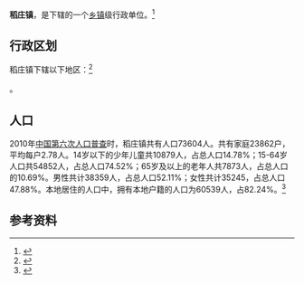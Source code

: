 {{中国乡级行政区|37/05/23/102/000}}

'''稻庄镇'''，是{{PRC admin/fullname|37/05/23/102/000|3}}下辖的一个[[乡镇|乡镇]]级行政单位。<ref>{{PRC admin/ref sgc|{{PRC admin/parent|37/05/23/102/000}}}}</ref>

== 行政区划 ==

稻庄镇下辖以下地区：<ref>{{PRC admin/ref sgc|37/05/23/102/000}}</ref>

{{PRC admin/children|37/05/23/102/000}}。
== 人口 ==

2010年[[中国第六次人口普查|中国第六次人口普查]]时，稻庄镇共有人口73604人。共有家庭23862户，平均每户2.78人。14岁以下的少年儿童共10879人，占总人口14.78%；15-64岁人口共54852人，占总人口74.52%；65岁及以上的老年人共7873人，占总人口的10.69%。男性共计38359人，占总人口52.11%；女性共计35245，占总人口47.88%。本地居住的人口中，拥有本地户籍的人口为60539人，占82.24%。<ref name="人口普查2010">{{cite web| url =http://www.yearbookchina.com/navipage-n2013030152000017.html| title =《中国2010年人口普查分乡、镇、街道资料》| author =中国国务院人口普查办公室、中国国家统计局人口就业统计司等| year =2010| website =统计年鉴分享平台| page =表15 山东省乡、镇、街道人口| format =收费| access-date =2018-07-19| archive-url =https://web.archive.org/web/20180719084356/http://www.yearbookchina.com/navipage-n2013030152000017.html| archive-date =2018-07-19| dead-url =yes}}</ref>

== 参考资料 ==

{{reflist}}

{{PRC admin/navcat|37/05/23/102/000}}
{{山东行政区划小作品}}
